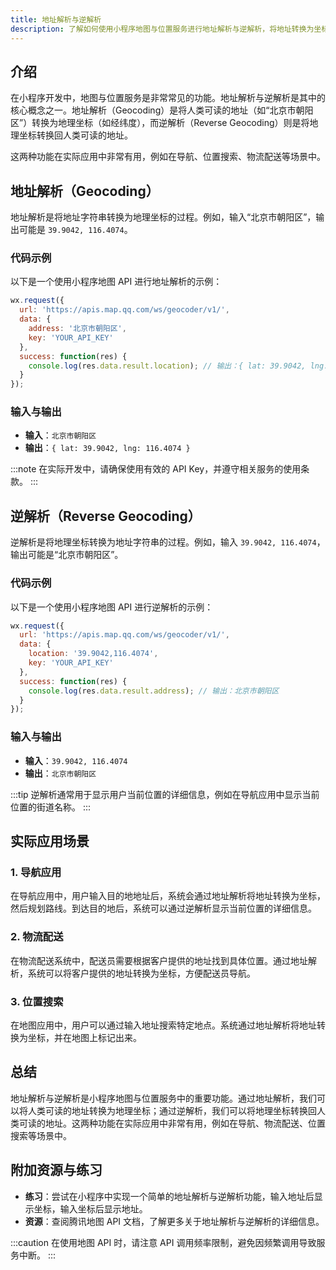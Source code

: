 ```yaml
---
title: 地址解析与逆解析
description: 了解如何使用小程序地图与位置服务进行地址解析与逆解析，将地址转换为坐标或将坐标转换为地址。
---
```


## 介绍

在小程序开发中，地图与位置服务是非常常见的功能。地址解析与逆解析是其中的核心概念之一。地址解析（Geocoding）是将人类可读的地址（如“北京市朝阳区”）转换为地理坐标（如经纬度），而逆解析（Reverse Geocoding）则是将地理坐标转换回人类可读的地址。

这两种功能在实际应用中非常有用，例如在导航、位置搜索、物流配送等场景中。

## 地址解析（Geocoding）

地址解析是将地址字符串转换为地理坐标的过程。例如，输入“北京市朝阳区”，输出可能是 `39.9042, 116.4074`。

### 代码示例

以下是一个使用小程序地图 API 进行地址解析的示例：

```javascript
wx.request({
  url: 'https://apis.map.qq.com/ws/geocoder/v1/',
  data: {
    address: '北京市朝阳区',
    key: 'YOUR_API_KEY'
  },
  success: function(res) {
    console.log(res.data.result.location); // 输出：{ lat: 39.9042, lng: 116.4074 }
  }
});
```

### 输入与输出

- **输入**：`北京市朝阳区`
- **输出**：`{ lat: 39.9042, lng: 116.4074 }`

:::note
在实际开发中，请确保使用有效的 API Key，并遵守相关服务的使用条款。
:::

## 逆解析（Reverse Geocoding）

逆解析是将地理坐标转换为地址字符串的过程。例如，输入 `39.9042, 116.4074`，输出可能是“北京市朝阳区”。

### 代码示例

以下是一个使用小程序地图 API 进行逆解析的示例：

```javascript
wx.request({
  url: 'https://apis.map.qq.com/ws/geocoder/v1/',
  data: {
    location: '39.9042,116.4074',
    key: 'YOUR_API_KEY'
  },
  success: function(res) {
    console.log(res.data.result.address); // 输出：北京市朝阳区
  }
});
```

### 输入与输出

- **输入**：`39.9042, 116.4074`
- **输出**：`北京市朝阳区`

:::tip
逆解析通常用于显示用户当前位置的详细信息，例如在导航应用中显示当前位置的街道名称。
:::

## 实际应用场景

### 1. 导航应用

在导航应用中，用户输入目的地地址后，系统会通过地址解析将地址转换为坐标，然后规划路线。到达目的地后，系统可以通过逆解析显示当前位置的详细信息。

### 2. 物流配送

在物流配送系统中，配送员需要根据客户提供的地址找到具体位置。通过地址解析，系统可以将客户提供的地址转换为坐标，方便配送员导航。

### 3. 位置搜索

在地图应用中，用户可以通过输入地址搜索特定地点。系统通过地址解析将地址转换为坐标，并在地图上标记出来。

## 总结

地址解析与逆解析是小程序地图与位置服务中的重要功能。通过地址解析，我们可以将人类可读的地址转换为地理坐标；通过逆解析，我们可以将地理坐标转换回人类可读的地址。这两种功能在实际应用中非常有用，例如在导航、物流配送、位置搜索等场景中。

## 附加资源与练习

- **练习**：尝试在小程序中实现一个简单的地址解析与逆解析功能，输入地址后显示坐标，输入坐标后显示地址。
- **资源**：查阅腾讯地图 API 文档，了解更多关于地址解析与逆解析的详细信息。

:::caution
在使用地图 API 时，请注意 API 调用频率限制，避免因频繁调用导致服务中断。
:::